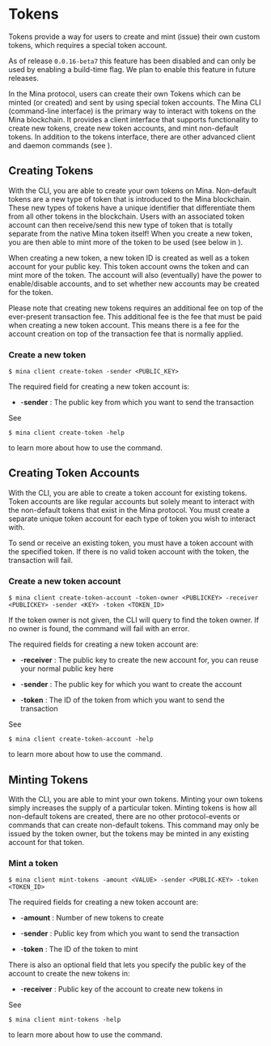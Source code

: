 
# Tokens

Tokens provide a way for users to create and mint (issue) their own custom tokens, which requires a special token account.

<Alert kind="warning">

As of release `0.0.16-beta7` this feature has been disabled and can only be used by enabling a build-time flag. We plan to enable this feature in future releases.

</Alert>

In the Mina protocol, users can create their own Tokens which can be minted (or created) and sent by using special token accounts. The Mina CLI (command-line interface) is the primary way to interact with tokens on the Mina blockchain. It provides a client interface that supports functionality to create new tokens, create new token accounts, and mint non-default tokens. In addition to the tokens interface, there are other advanced client and daemon commands (see <DocLink copy="CLI Reference" url="/using-mina/cli-reference#cli-reference" />).

## Creating Tokens

With the CLI, you are able to create your own tokens on Mina. Non-default tokens are a new type of token that is introduced to the Mina blockchain. These new types of tokens have a unique identifier that differentiate them from all other tokens in the blockchain. Users with an associated token account can then receive/send this new type of token that is totally separate from the native Mina token itself! When you create a new token, you are then able to mint more of the token to be used (see below in <DocLink copy="Minting Tokens" url="/architecture/tokens#minting-tokens" />).

When creating a new token, a new token ID is created as well as a token account for your public key. This token account owns the token and can mint more of the token. The account will also (eventually) have the power to enable/disable accounts, and to set whether new accounts may be created for the token.

Please note that creating new tokens requires an additional fee on top of the ever-present transaction fee. This additional fee is the fee that must be paid when creating a new token account. This means there is a fee for the account creation on top of the transaction fee that is normally applied.

### Create a new token

```
$ mina client create-token -sender <PUBLIC_KEY>
```

<Alert>

The required field for creating a new token account is:

- -**sender** : The public key from which you want to send the transaction

</Alert>

See

```
$ mina client create-token -help
```

to learn more about how to use the command.

## Creating Token Accounts

With the CLI, you are able to create a token account for existing tokens. Token accounts are like regular accounts but solely meant to interact with the non-default tokens that exist in the Mina protocol. You must create a separate unique token account for each type of token you wish to interact with.

<Alert kind="warning">

To send or receive an existing token, you must have a token account with the specified token. If there is no valid token account with the token, the transaction will fail.

</Alert>

### Create a new token account

```
$ mina client create-token-account -token-owner <PUBLICKEY> -receiver <PUBLICKEY> -sender <KEY> -token <TOKEN_ID>
```

<Alert>

If the token owner is not given, the CLI will query to find the token owner. If no owner is found, the command will fail with an error.

The required fields for creating a new token account are:

- -**receiver** : The public key to create the new account for, you can reuse your normal public key here

- -**sender** : The public key for which you want to create the account

- -**token** : The ID of the token from which you want to send the transaction

</Alert>

See

```
$ mina client create-token-account -help
```

to learn more about how to use the command.

## Minting Tokens

With the CLI, you are able to mint your own tokens. Minting your own tokens simply increases the supply of a particular token. Minting tokens is how all non-default tokens are created, there are no other protocol-events or commands that can create non-default tokens. This command may only be issued by the token owner, but the tokens may be minted in any existing account for that token.

### Mint a token

```
$ mina client mint-tokens -amount <VALUE> -sender <PUBLIC-KEY> -token <TOKEN_ID>
```

<Alert>

The required fields for creating a new token account are:

- -**amount** : Number of new tokens to create

- -**sender** : Public key from which you want to send the transaction

- -**token** : The ID of the token to mint

There is also an optional field that lets you specify the public key of the account to create the new tokens in:

- -**receiver** : Public key of the account to create new tokens in

</Alert>

See

```
$ mina client mint-tokens -help
```

to learn more about how to use the command.
